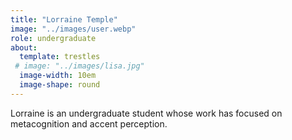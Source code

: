 ```yaml
---
title: "Lorraine Temple"
image: "../images/user.webp"
role: undergraduate
about: 
  template: trestles
 # image: "../images/lisa.jpg"
  image-width: 10em
  image-shape: round
---
```


Lorraine is an undergraduate student whose work has focused on metacognition and accent perception.
